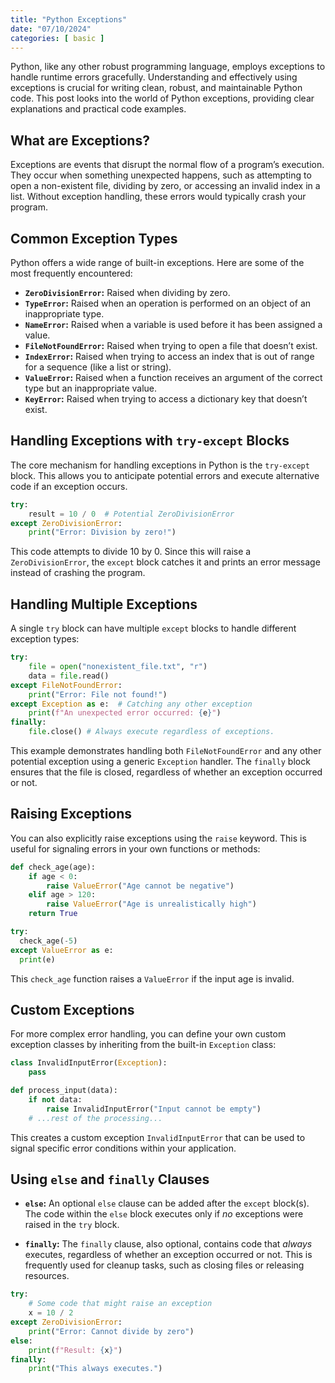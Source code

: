 ```yaml
---
title: "Python Exceptions"
date: "07/10/2024"
categories: [ basic ]
---
```



Python, like any other robust programming language, employs exceptions to handle runtime errors gracefully.  Understanding and effectively using exceptions is crucial for writing clean, robust, and maintainable Python code. This post looks into the world of Python exceptions, providing clear explanations and practical code examples.


## What are Exceptions?

Exceptions are events that disrupt the normal flow of a program's execution. They occur when something unexpected happens, such as attempting to open a non-existent file, dividing by zero, or accessing an invalid index in a list.  Without exception handling, these errors would typically crash your program.

## Common Exception Types

Python offers a wide range of built-in exceptions. Here are some of the most frequently encountered:

* **`ZeroDivisionError`:** Raised when dividing by zero.
* **`TypeError`:** Raised when an operation is performed on an object of an inappropriate type.
* **`NameError`:** Raised when a variable is used before it has been assigned a value.
* **`FileNotFoundError`:** Raised when trying to open a file that doesn't exist.
* **`IndexError`:** Raised when trying to access an index that is out of range for a sequence (like a list or string).
* **`ValueError`:** Raised when a function receives an argument of the correct type but an inappropriate value.
* **`KeyError`:** Raised when trying to access a dictionary key that doesn't exist.


## Handling Exceptions with `try-except` Blocks

The core mechanism for handling exceptions in Python is the `try-except` block.  This allows you to anticipate potential errors and execute alternative code if an exception occurs.

```python
try:
    result = 10 / 0  # Potential ZeroDivisionError
except ZeroDivisionError:
    print("Error: Division by zero!")
```

This code attempts to divide 10 by 0.  Since this will raise a `ZeroDivisionError`, the `except` block catches it and prints an error message instead of crashing the program.


## Handling Multiple Exceptions

A single `try` block can have multiple `except` blocks to handle different exception types:

```python
try:
    file = open("nonexistent_file.txt", "r")
    data = file.read()
except FileNotFoundError:
    print("Error: File not found!")
except Exception as e:  # Catching any other exception
    print(f"An unexpected error occurred: {e}")
finally:
    file.close() # Always execute regardless of exceptions.
```

This example demonstrates handling both `FileNotFoundError` and any other potential exception using a generic `Exception` handler.  The `finally` block ensures that the file is closed, regardless of whether an exception occurred or not.


## Raising Exceptions

You can also explicitly raise exceptions using the `raise` keyword.  This is useful for signaling errors in your own functions or methods:

```python
def check_age(age):
    if age < 0:
        raise ValueError("Age cannot be negative")
    elif age > 120:
        raise ValueError("Age is unrealistically high")
    return True

try:
  check_age(-5)
except ValueError as e:
  print(e)
```

This `check_age` function raises a `ValueError` if the input age is invalid.


##  Custom Exceptions

For more complex error handling, you can define your own custom exception classes by inheriting from the built-in `Exception` class:

```python
class InvalidInputError(Exception):
    pass

def process_input(data):
    if not data:
        raise InvalidInputError("Input cannot be empty")
    # ...rest of the processing...
```

This creates a custom exception `InvalidInputError` that can be used to signal specific error conditions within your application.


## Using `else` and `finally` Clauses

* **`else`:**  An optional `else` clause can be added after the `except` block(s).  The code within the `else` block executes only if *no* exceptions were raised in the `try` block.

* **`finally`:** The `finally` clause, also optional, contains code that *always* executes, regardless of whether an exception occurred or not. This is frequently used for cleanup tasks, such as closing files or releasing resources.


```python
try:
    # Some code that might raise an exception
    x = 10 / 2
except ZeroDivisionError:
    print("Error: Cannot divide by zero")
else:
    print(f"Result: {x}")
finally:
    print("This always executes.")
```

